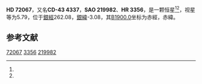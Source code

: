 {{Starbox begin
| name = HD 72067
}}
{{Starbox observe
| epoch = [[J2000.0|J2000.0]]
| constell = {{星座名待查}}<ref name=SIMBAD>{{cite web
 | url=http://simbad.u-strasbg.fr/simbad/sim-id?Ident=HR+3356
 | title=Pulsating variable Star
 | publisher=Centre de Données astronomiques de Strasbourg
 | work=SIMBAD
 | accessdate=2012-07-13
 | archive-date=2016-03-16
 | archive-url=https://web.archive.org/web/20160316143845/http://simbad.u-strasbg.fr/simbad/sim-id?Ident=HR+3356
 | dead-url=no
 }}</ref><ref name=DATA>{{cite web
 | url=http://vizier.u-strasbg.fr/viz-bin/VizieR-5?-out.add=.&-source=5050&-corr=PK=HR&-out.max=9999&HR=3356
 | title=VizieR Detailed Page
 | accessdate=2012-07-13
 | archive-date=2016-03-05
 | archive-url=https://web.archive.org/web/20160305000507/http://vizier.u-strasbg.fr/viz-bin/VizieR-5?-out.add=.&-source=5050&-corr=PK=HR&-out.max=9999&HR=3356
 | dead-url=no
 }}</ref>
| 星官 = 
| ra = {{RA|8|29|7.6}}<ref name=SIMBAD /><ref name=DATA />
| dec = {{DEC|-44|9|38}}<ref name=SIMBAD /><ref name=DATA />
| appmag_v = 5.79<ref name=SIMBAD /><ref name=DATA />
}}
{{Starbox character
| class = B2Vn<ref name=SIMBAD /><ref name=DATA />
| b-v = -0.16<ref name=SIMBAD /><ref name=DATA />
| u-b = -0.75<ref name=SIMBAD /><ref name=DATA />
| r-i = -0.15<ref name=SIMBAD /><ref name=DATA />
| variable = 
}}
{{Starbox astrometry
| radial_v = -0.75
| prop_mo_ra = 3
| parallax = 
| p_error = 
}}
{{Starbox catalog
| names =CD-43 4337，[[SAO星表|SAO]] 219982，[[HD星表|HD]] 72067，[[HR星表|HR]] 3356}}
{{Starbox reference |Simbad=HR+3356}}
{{Starbox end}}

'''HD 72067'''，又名'''CD-43 4337'''，'''SAO 219982'''、'''HR 3356'''，是一颗恒星<ref name=SIMBAD /><ref name=DATA />，视星等为5.79，位于[[銀道座標系|銀經]]262.08，[[銀道座標系|銀緯]]-3.08，其[[B1900.0|B1900.0]]坐标为赤經{{RA|8|25|43.5}}，赤緯{{DEC|-43|-3.08|36}}。

== 参考文献 ==
{{reflist}}

{{star-stub}}

[[Category:HD和HDE天體|72067]]
[[Category:HR天體|3356]]
[[Category:SAO天體|219982]]